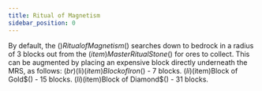 ```yaml
---
title: Ritual of Magnetism
sidebar_position: 0
---
```



By default, the $()Ritual of Magnetism$() searches down to bedrock in a radius of 3 blocks out from the $(item)Master Ritual Stone$() for ores to collect. This can be augmented by placing an expensive block directly underneath the MRS, as follows: $(br)$(li)$(item)Block of Iron$() - 7 blocks. $(li)$(item)Block of Gold$() - 15 blocks. $(li)$(item)Block of Diamond$() - 31 blocks.
